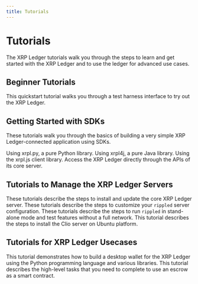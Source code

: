 ```yaml
---
title: Tutorials
---
```


# Tutorials

The XRP Ledger tutorials walk you through the steps to learn and get started with the XRP Ledger and to use the ledger for advanced use cases.

## Beginner Tutorials

<XRPLCardDeck cols="1/3">
  <DeckCard title="Quickstart" to="./quickstart/index.md">
    This quickstart tutorial walks you through a test harness interface to try out the XRP Ledger.
  </DeckCard>
</XRPLCardDeck>

## Getting Started with SDKs

These tutorials walk you through the basics of building a very simple XRP Ledger-connected application using SDKs.

<XRPLCardDeck cols="1/4">
  <DeckCard title="Python" to="https://xrpl.org/get-started-using-python.html" external>
    Using xrpl.py, a pure Python library. 
  </DeckCard>
  <DeckCard title="Java" to="https://xrpl.org/get-started-using-java.html" external>
    Using xrpl4j, a pure Java library. 
  </DeckCard>
  <DeckCard title="JavaScript" to="https://xrpl.org/get-started-using-javascript.html" external>
    Using the xrpl.js client library. 
  </DeckCard>
  <DeckCard title="HTTP & Websocket APIs" to="https://xrpl.org/get-started-using-http-websocket-apis.html" external>
    Access the XRP Ledger directly through the APIs of its core server.
  </DeckCard>
</XRPLCardDeck>

## Tutorials to Manage the XRP Ledger Servers

<XRPLCardDeck cols="1/4">
  <DeckCard title="Install rippled Server" to="https://xrpl.org/install-rippled.html" external>
    These tutorials describe the steps to install and update the core XRP Ledger server.
  </DeckCard>
  <DeckCard title="Configure rippled Server" to="https://xrpl.org/configure-rippled.html" external>
    These tutorials describe the steps to customize your <code>rippled</code> server configuration.
  </DeckCard>
  <DeckCard title="Run rippled in Standalone Mode" to="https://xrpl.org/use-stand-alone-mode.html" external>
    These tutorials describe the steps to run <code>rippled</code> in stand-alone mode and test features without a full network.
  </DeckCard>
  <DeckCard title="Install Clio Server " to="https://xrpl.org/install-clio-on-ubuntu.html">
    This tutorial describes the steps to install the Clio server on Ubuntu platform.  
  </DeckCard>
</XRPLCardDeck>

## Tutorials for XRP Ledger Usecases

<XRPLCardDeck cols="1/3">
  <DeckCard title="Build a Desktop Wallet" to="https://xrpl.org/build-a-desktop-wallet-in-python.html" external>
    This tutorial demonstrates how to build a desktop wallet for the XRP Ledger using the Python programming language and various libraries.
  </DeckCard>
  <DeckCard title="How to Use an Escrow as a Smart Contract" to="https://xrpl.org/use-an-escrow-as-a-smart-contract.html" external>
    This tutorial describes the high-level tasks that you need to complete to use an escrow as a smart contract.
  </DeckCard>
  <DeckCard title="How to Open a Payment Channel to Enable an Inter-Exchange Network" to="https://xrpl.org/open-a-payment-channel-to-enable-an-inter-exchange-network.html" external>
  </DeckCard>
</XRPLCardDeck>